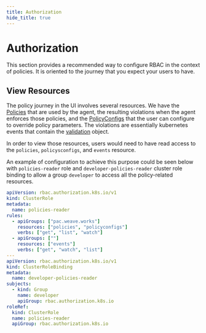 ```yaml
---
title: Authorization
hide_title: true
---
```



# Authorization <TierLabel tiers="Enterprise" />

This section provides a recommended way to configure RBAC in the context of policies. It is oriented to the journey
that you expect your users to have.

## View Resources

The policy journey in the UI involves several resources. We have the [Policies](./policy.mdx) that are used by the agent, the resulting violations when the agent enforces those policies, and the [PolicyConfigs](./policy-configuration.mdx) that the user can configure to override policy parameters.
The violations are essentially kubernetes events that contain the [validation](./policy.mdx#policy-validation) object.

In order to view those resources, users would need to have read access to the `policies`, `policysconfigs`, and `events` resource.

An example of configuration to achieve this purpose could be seen below with `policies-reader` role and `developer-policies-reader`
cluster role binding to allow a group `developer` to access all the policy-related resources.

```yaml
apiVersion: rbac.authorization.k8s.io/v1
kind: ClusterRole
metadata:
  name: policies-reader
rules:
  - apiGroups: ["pac.weave.works"]
    resources: ["policies", "policyconfigs"]
    verbs: ["get", "list", "watch"]
  - apiGroups: [""]
    resources: ["events"]
    verbs: ["get", "watch", "list"]
---
apiVersion: rbac.authorization.k8s.io/v1
kind: ClusterRoleBinding
metadata:
  name: developer-policies-reader
subjects:
  - kind: Group
    name: developer
    apiGroup: rbac.authorization.k8s.io
roleRef:
  kind: ClusterRole
  name: policies-reader
  apiGroup: rbac.authorization.k8s.io
```
